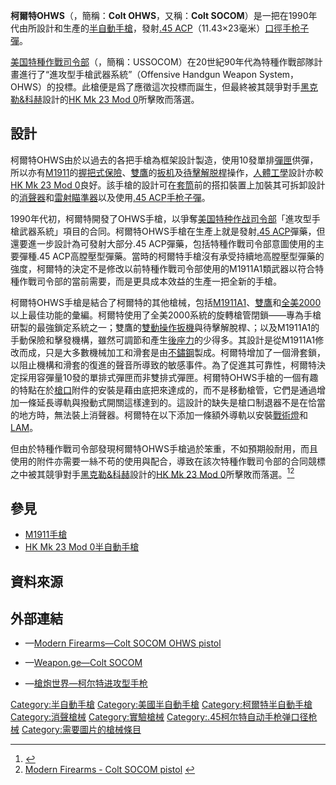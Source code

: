 {{noteTA
|G1=軍事
|G2=長度單位
|G3=Firearms
}}
{{Infobox Weapon
|name= 柯爾特OHWS半自動手槍<br />{{Lang|en|Colt OHWS}}
|image= 
|image_size= 300px
|caption= 
|origin= {{flagcountry|United States}}
|type= [[半自動手槍|半自動手槍]]
<!-- Type selection -->
|is_ranged= yes
|is_bladed= 
|is_explosive= 
|is_artillery= 
|is_vehicle= 
|is_missile= 
|is_UK= 
<!-- Service history -->
|service= 
|used_by= 
|wars= 
<!-- Production history -->
|designer= {{Link-en|柯爾特生產公司|Colt's Manufacturing Company|柯爾特}}
|design_date= 1991年
|manufacturer= 柯爾特
|unit_cost= 
|production_date= 
|number= 
|variants= 
<!-- General specifications -->
|spec_label= 
|weight=
|length= 249[[毫米|毫米]]（9.8[[英寸|英寸]]）
|part_length= 121毫米（4.76英吋）
|width= 
|height= 
|diameter= 
|crew= 
<!-- Ranged weapon specifications --> 
|cartridge= [[.45_ACP|.45 ACP]]（.45自動手槍子彈）<br />（可發射AA18或A475{{Link-en|比賽等級|Match grade}}高壓子彈）
|cartridge_weight= 
|caliber= 11.43毫米（.45英吋）
|barrels= 1根，[[膛線|線膛]]，[[不鏽鋼|不鏽鋼]]製，藉由底把安裝[[槍口|槍口]]附件（如[[抑制器|消聲器]]）
|action= <div class="NavFrame collapsed" style="color: black; background-color: #FFFFFF; margin: 0 auto; padding: 0 10px; text-align: left;"><div class="NavHead" style="background-color: #FFFFFF; margin: 0 auto; padding: 0 10px; font-weight:normal;"></div><div class="NavContent" style="background-color: #FFFFFF; margin: 0 auto; padding: 0 10px;">
* [[後座作用|槍管短行程後座作用]]
* [[扳机#双动/单动式|單/雙動]]
</div>
</div>
|mode= {{Link-en|半自動槍械|Semi-automatic firearm|半自動}}
|rate= 
|velocity= 
|range= 50[[米_(单位)|公尺]]（54.68[[码|码]]，164.04[[英尺|英尺]]）
|max_range= 
|feed= 10發可拆卸式單排[[彈匣|彈匣]]
|sights= <div class="NavFrame collapsed" style="color: black; background-color: #FFFFFF; margin: 0 auto; padding: 0 10px; text-align: left;"><div class="NavHead" style="background-color: #FFFFFF; margin: 0 auto; padding: 0 10px; font-weight:normal;"></div><div class="NavContent" style="background-color: #FFFFFF; margin: 0 auto; padding: 0 10px;">
* [[機械瞄具|機械瞄具]]：[[照門|照門]]、[[照準器|準星]]
* [[雷射瞄準器|LAM]]
</div>
</div>
<!-- 火炮規格 -->
|breech= 
|recoil= 
|carriage= 
|elevation= 
|traverse= 
<!-- 刃器規格 --> 
|blade_type= 
|hilt_type= 
|sheath_type= 
|head_type= 
|haft_type= 
<!-- 爆炸物內填炸藥規格 --> 
|filling= 
|filling_weight= 
|detonation= 
|yield= 
<!-- 車輛/飛彈規格 -->
|armour= 
|primary_armament= 
|secondary_arament= 
|engine= 
|engine_power= 
|transmission= 
|payload_capacity= 
|fuel_capacity= 
|pw_ratio= 
|suspension= 
|clearance= 
|vehicle_range= 
|speed= 
|guidance= 
|steering= 
<!-- Missiles only -->
|wingspan= 
|propellant= 
|ceiling= 
|altitude= 
|depth= 
|boost= 
|accuracy= 
|launch_platform= 
|transport= 
}}

'''柯爾特OHWS'''（{{Lang-en|'''Colt Offensive Handgun Weapon System'''}}，簡稱：'''Colt OHWS'''，又稱：'''Colt SOCOM'''）是一把在1990年代由{{Link-en|柯爾特生產公司|Colt's Manufacturing Company|柯爾特}}所設計和生產的[[半自動手槍|半自動手槍]]，發射[[.45_ACP|.45 ACP]]（11.43×23毫米）[[口徑|口徑]][[手枪|手枪]][[子彈|子彈]]。

[[美国|美国]][[美國特種作戰司令部|特種作戰司令部]]（{{Lang-en|United States Special Operations Command}}，簡稱：USSOCOM）在20世紀90年代為特種作戰部隊計畫進行了“進攻型手槍武器系統”（Offensive Handgun Weapon System，OHWS）的投標。此槍便是爲了應徵這次投標而誕生，但最終被其競爭對手[[黑克勒&科赫|黑克勒&科赫]]設計的[[HK_Mk_23_Mod_0半自動手槍|HK Mk 23 Mod 0]]所擊敗而落選。

== 設計 ==
柯爾特OHWS由於以{{Link-en|柯爾特生產公司|Colt's Manufacturing Company|柯爾特}}過去的各把手槍為框架設計製造，使用10發單排[[彈匣|彈匣]]供彈，所以亦有[[M1911手槍|M1911]]的[[握把式保險|握把式保險]]、[[柯爾特雙鷹手槍|雙鷹]]的[[扳机|扳机]]及[[待擊解脱桿|待擊解脱桿]]操作，[[人因工程学|人體工學]]設計亦較[[HK_Mk_23_Mod_0半自動手槍|HK Mk 23 Mod 0]]良好。該手槍的設計可在[[手槍套筒|套筒]]前的搭扣裝置上加裝其可拆卸設計的[[抑制器|消聲器]]和[[雷射瞄準器|雷射瞄準器]]以及使用[[.45_ACP|.45 ACP]]{{Link-en|比賽等級|Match grade}}[[手枪|手枪]][[子彈|子彈]]。

1990年代初，柯爾特開發了OHWS手槍，以爭奪[[美国特种作战司令部|美国特种作战司令部]]「進攻型手槍武器系統」項目的合同。柯爾特OHWS手槍在生產上就是發射[[.45_ACP|.45 ACP]]彈藥，但還要進一步設計為可發射大部分.45 ACP彈藥，包括特種作戰司令部意圖使用的主要彈種.45 ACP高膛壓型彈藥。當時的柯爾特手槍沒有承受持續地高膛壓型彈藥的強度，柯爾特的決定不是修改以前特種作戰司令部使用的M1911A1類武器以符合特種作戰司令部的當前需要，而是更具成本效益的生產一把全新的手槍。

柯爾特OHWS手槍是結合了柯爾特的其他槍械，包括[[M1911手槍|M1911A1]]、[[柯爾特雙鷹手槍|雙鷹]]和[[柯爾特全美2000手槍|全美2000]]以上最佳功能的彙編。柯爾特使用了全美2000系統的旋轉槍管閉鎖——專為手槍研製的最強鎖定系統之一；雙鷹的[[扳机#双动式|雙動操作扳機]]與待擊解脫桿、{{Link-en|擊錘|Hammer (firearms)}}；以及M1911A1的手動保險和擊發機構，雖然可調節和產生[[後座力|後座力]]的少得多。其設計是從M1911A1修改而成，只是大多數機械加工和滑套是由[[不鏽鋼|不鏽鋼]]製成。柯爾特增加了一個滑套鎖，以阻止機構和滑套的復進的聲音所導致的敏感事件。為了促進其可靠性，柯爾特決定採用容彈量10發的單排式彈匣而非雙排式彈匣。柯爾特OHWS手槍的一個有趣的特點在於[[槍口|槍口]]附件的安裝是藉由底把來達成的，而不是移動槍管，它們是通過增加一條延長導軌與撥動式開關這樣達到的。這設計的缺失是槍口制退器不是在恰當的地方時，無法裝上消聲器。柯爾特在{{Link-en|防塵蓋|Dust cover (firearms)}}以下添加一條額外導軌以安裝[[戰術燈|戰術燈]]和[[雷射瞄準器|LAM]]。

但由於特種作戰司令部發現柯爾特OHWS手槍過於笨重，不如預期般耐用，而且使用的附件亦需要一絲不苟的使用與配合，導致在該次特種作戰司令部的合同競標之中被其競爭對手[[黑克勒&科赫|黑克勒&科赫]]設計的[[HK_Mk_23_Mod_0半自動手槍|HK Mk 23 Mod 0]]所擊敗而落選。<ref>{{Cite web |url=http://www.pmulcahy.com/best_stuff_that_never_was/best_handguns_that_never_were.htm |title=Best Handguns That Never Were |access-date=2015-01-23 |archive-date=2019-06-13 |archive-url=https://web.archive.org/web/20190613232502/http://pmulcahy.com/best_stuff_that_never_was/best_handguns_that_never_were.htm |dead-url=no }}</ref><ref>[http://milpas.cc/rifles/ZFiles/Pistols/Semi-auto%20Pistols/US%20%20Colt%20SOCOM%20OHWS.htm Modern Firearms - Colt SOCOM pistol] {{webarchive|url=https://web.archive.org/web/20140415070050/http://milpas.cc/rifles/ZFiles/Pistols/Semi-auto%20Pistols/US%20%20Colt%20SOCOM%20OHWS.htm |date=2014-04-15 }}</ref>

== 參見 ==
* [[M1911手槍|M1911手槍]]
* [[HK_Mk_23_Mod_0半自動手槍|HK Mk 23 Mod 0半自動手槍]]

== 資料來源 ==
{{reflist}}

== 外部連結 ==
* {{en icon}}—[http://world.guns.ru/handguns/hg/usa/colt-socom-e.html Modern Firearms—Colt SOCOM OHWS pistol] {{Wayback|url=http://world.guns.ru/handguns/hg/usa/colt-socom-e.html |date=20160904004635 }}
* {{en icon}}—[https://web.archive.org/web/20160305035304/http://georgians.weapon.ge/index.php?sel=1&id=412&man=&coun=&cat=1&l=en Weapon.ge—Colt SOCOM]
* {{zh-hans icon}}—[http://pewpewpew.work/usa/colt/socom/socom.htm 槍炮世界—柯尔特进攻型手枪]

{{柯爾特生產公司}}

{{DEFAULTSORT:Colt OHWS}}
[[Category:半自動手槍|Category:半自動手槍]]
[[Category:美國半自動手槍|Category:美國半自動手槍]]
[[Category:柯爾特半自動手槍|Category:柯爾特半自動手槍]]
[[Category:消聲槍械|Category:消聲槍械]]
[[Category:實驗槍械|Category:實驗槍械]]
[[Category:.45柯尔特自动手枪弹口径枪械|Category:.45柯尔特自动手枪弹口径枪械]]
[[Category:需要圖片的槍械條目|Category:需要圖片的槍械條目]]